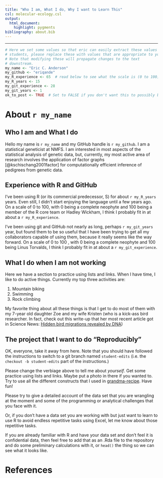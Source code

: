 ```yaml
---
title: "Who I am, What I do, Why I want to Learn This"
csl: molecular-ecology.csl
output:
  html_document:
    highlight: pygments
bibliography: about.bib
---
```


-----


```r
# Here we set some values so that eric can easily extract these values
# students, please replace these with values that are appropriate to you!
# Note that modifying these will propagate changes to the text
# downstream.
my_name <- "Eric C. Anderson"
my_github <- "eriqande"
my_R_experience <- 65  # read below to see what the scale is (0 to 100)
my_R_years <- 15
my_git_experience <- 28
my_git_years <- 1
ok_to_post <- TRUE  # Set to FALSE if you don't want this to possibly be posted on the course website
```


# About `r my_name`

## Who I am and What I do

Hello my name is `r my_name` and my GitHub handle is `r my_github`.  I am a
statistical geneticist at NMFS.  I am interested in most aspects of the statistical
analysis of genetic data, but, currently, my most active area of research involves
the application of factor graphs [@kschischang2001factor] for computationally efficient inference of 
pedigrees from genetic data.

## Experience with R and GitHub
I've been using R (or its commercial predecessor, S) for about `r my_R_years` years.  Even
still, I didn't start enjoying the language until a few years ago.  On a scale of 0
to 100, with 0 being a complete neophyte and 100 being a member of the R core team
or Hadley Wickham, I think I probably fit in at about a `r my_R_experience`.  

I've been using git and GitHub not nearly as long, perhaps `r my_git_years` year,
but found them to be so useful 
that I have been trying to get all my collaborators capable of using them, because
it really seems like the way forward.  On a scale of 0
to 100 , with 0 being a complete neophyte and 100 being Linus Torvalds, I think I probably fit in at about a `r my_git_experience`. 

## What I do when I am not working
Here we have a section to practice using lists and links.  When I have time, I like
to do active things.  Currently my top three activities are:

1. Mountain biking
1. Swimming
1. Rock climbing

My favorite thing about all these things is that I get to do most of them with my
7-year old daughter Zoe and my wife Kristen (who is a kick-ass bird researcher.  In fact, check out this write-up that her most recent article got in Science News: [Hidden bird migrations revealed by DNA](http://news.sciencemag.org/biology/2014/08/hidden-bird-migrations-revealed-dna))



## The project that I want to do "Reproducibly"
OK, everyone, take it away from here.  Note that you should have 
followed the instructions to switch to a git branch named `student-edits`
(i.e. the `checkout -b student-edits` part of the instructions.)

Please change the verbiage above to tell me about _yourself_.
Get some practice using lists and links.  Maybe put a photo in there if you wanted to.  Try to use 
all the different constructs that I used in [grandma-recipe](https://raw.githubusercontent.com/eriqande/grandma-recipe/master/auto-recipe.Rmd).
Have fun!

Please try to give a detailed account of the data set that you are wrangling at the moment
and some of the programming or analytical challenges that you face with it.

Or, if you don't have a data set you are working with but just want to learn
to use R to avoid endless repetitive tasks using Excel, let me know about
those repetitive tasks.

If you are already familiar with R and have your data set and don't feel it
is confidential data, then feel free to add that as an .Rda file 
to the repository and do some preliminary calculations with it, or 
`head()` the thing so we can see what it looks like.

# References




